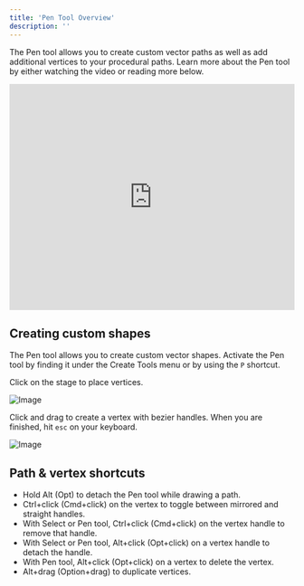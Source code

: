 ```yaml
---
title: 'Pen Tool Overview'
description: ''
---
```


The Pen tool allows you to create custom vector paths as well as add additional vertices to your procedural paths. Learn more about the Pen tool by either watching the video or reading more below. 

<iframe width="100%" height="400" src="https://www.youtube.com/embed/m41E2yCOUd0?si=AwFulMIhe8W6iD24" title="YouTube video player" frameborder="0" allow="accelerometer; autoplay; clipboard-write; encrypted-media; gyroscope; picture-in-picture; web-share" referrerpolicy="strict-origin-when-cross-origin" allowfullscreen></iframe>

## Creating custom shapes 

The Pen tool allows you to create custom vector shapes. Activate the Pen tool by finding it under the Create Tools menu or by using the `P` shortcut.

Click on the stage to place vertices.

![Image](https://ucarecdn.com/002e077c-325d-4572-b57e-5e0b04a65340/)

Click and drag to create a vertex with bezier handles. When you are finished, hit `esc` on your keyboard.

![Image](https://ucarecdn.com/b102bd74-37f6-4093-97fa-312f53c2e35e/)

## Path & vertex shortcuts 

- Hold Alt (Opt) to detach the Pen tool while drawing a path.
- Ctrl+click (Cmd+click) on the vertex to toggle between mirrored and straight handles.
- With Select or Pen tool, Ctrl+click (Cmd+click) on the vertex handle to remove that handle.
- With Select or Pen tool, Alt+click (Opt+click) on a vertex handle to detach the handle.
- With Pen tool, Alt+click (Opt+click) on a vertex to delete the vertex.
- Alt+drag (Option+drag) to duplicate vertices.